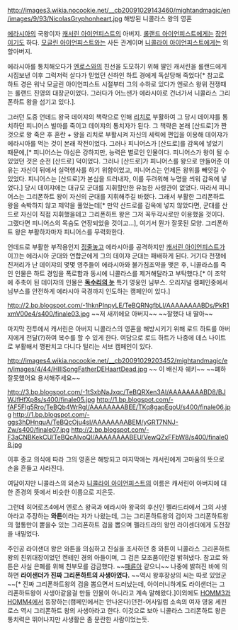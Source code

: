 http://images3.wikia.nocookie.net/__cb20091029143460/mightandmagic/en/images/9/93/NicolasGryphonheart.jpg
해방된 니콜라스 왕의 영혼

[[에라시아]]의 국왕이자 [[캐서린 아이언피스트]]의 아버지. [[롤랜드 아이언피스트]]에게는 [[장인]]이기도 하다. [[모글린 아이언피스트]]와는 사돈 관계이며 [[니콜라이 아이언피스트]]에게는 외할아버지.

에라시아를 통치해오다가 [[엔로스]]와의 친선을 도모하기 위해 딸인 캐서린을 롤랜드에게 시집보낸 이후 그럭저럭 살다가 믿었던 신하인 하트 경에게 독살당해 죽었다[* 참고로 하트 경은 워낙 모글린 아이언피스트 시절부터 그의 수하로 있다가 엔로스 왕위 전쟁때는 롤랜드 진영의 대장군이었다. 그러다가 어느샌가 에라시아로 건너가서 니콜라스 그리폰하트 왕을 섬기고 있다.].

그러던 도중 언데드 왕국 데이쟈의 책략으로 인해 [[리치]]로 부활하여 그 당시 데이쟈를 통치하던 피니어스 빌마를 죽이고 데이쟈의 통치자가 된다. 그 책략은 본래 [산드로]가 짠 것으로 왕 죽은 후 혼란 + 왕을 리치로 부활시켜 자신의 세력에 편입을 이용해 데이쟈가 에라시아를 먹는 것이 본래 작전이었다. 그러나 피니어스가 [산드로]를 감옥에 넣었기 때문에,[* 피니어스는 야심은 강하지만, 능력은 별로인 인물이다. 피니어스가 왕이 될 수 있었던 것은 순전 [산드로] 덕이었다. 그러나 [산드로]가 피니어스를 왕으로 만들어준 이유는 자신이 뒤에서 실력행사를 하기 위함이었고, 피니어스는 언제든 왕위를 빼앗길 수 있었다. 피니어스는 [산드로]가 본심을 드러내자, 이를 두려워해 누명을 씌워 감옥에 넣었다.] 당시 데이쟈에는 대규모 군대를 지휘할만한 유능한 사령관이 없었다. 따라서 피니어스는 그리폰하트 왕이 자신의 군대를 지휘해주길 바랬다. 그래서 부활한 그리폰하트 왕을 속박하지 않고 제약을 풀었는데[* 만약 산드로를 감옥에 넣지 않았다면, 군대를 산드로 자신이 직접 지휘했을테고 그리폰하트 왕은 그저 꼭두각시로만 이용했을 것이다. 그랬다면 피니어스의 목숨도 연장되었을 것이고...], 여기서 뭔가 잘못된 모양. 그리폰하트 왕은 부활하자마자 피니어스를 무력화한다.

언데드로 부활한 부작용인지 [[정줄놓]]고 에라시아를 공격하지만 [[캐서린 아이언피스트]]가 이끄는 에라시아 군대와 연합군에게 그의 데이쟈 군대는 패배하게 된다. 거기다 전쟁에 진저리가 난 데이쟈의 몇몇 영주들이 에라시아와 불가침조약을 맺은 후, 니콜라스를 죽인 인물은 하트 경임을 폭로함과 동시에 니콜라스를 제거해달라고 부탁했다.[* 이 조약에 주축이 된 데이쟈의 인물은 '''[[독수리의 눈]]''' 특기 영웅인 님부스. 오리지널 캠페인중에서 님부스를 안전하게 에라시아 국경까지 인도하는 캠페인이 있다.]

http://2.bp.blogspot.com/-1hknPInpyLE/TeBQRNgfbLI/AAAAAAAABDs/PkR1xmV00e4/s400/finale03.jpg
~~저 새끼에요 아버지~~   
~~잘했다 내 딸아~~

마지막 전투에서 캐서린은 아버지 니콜라스의 영혼을 해방시키기 위해 로드 하트를 아버지에게 전달(?)하여 복수를 할 수 있게 한다. 여담으로 로드 하트가 나중에 데스 나이트로 부활해서 깽판치고 다니다 털리는 서브 캠페인이 있다.

http://images4.wikia.nocookie.net/__cb20091029203452/mightandmagic/en/images/4/44/HIIISongFatherDEHaartDead.jpg
~~ 이 배신자 쉐키~~ 
~~폐하 잘못했어요 용서해주세요~~

http://3.bp.blogspot.com/-1tSxbNaJxqc/TeBQRXen3AI/AAAAAAAABD8/BJWJfHfXp8s/s400/finale05.jpg
http://1.bp.blogspot.com/-fAF5FIg5Rro/TeBQb4WrRgI/AAAAAAAABEE/TKq8gapEqoU/s400/finale06.jpg
http://1.bp.blogspot.com/-ggs3hDHnquA/TeBQcOju4sI/AAAAAAAABEM/yGRT7NNJ-Zw/s400/finale07.jpg
http://2.bp.blogspot.com/-F3aCNBKekCU/TeBQcAIvoQI/AAAAAAAABEU/VewQZxFFbW8/s400/finale08.jpg

이후 종교 의식에 따라 그의 영혼은 해방되고 마지막에는 캐서린에게 고마움의 뜻으로 손을 흔들고 사라진다.

여담이지만 니콜라스의 외손자 [[니콜라이 아이언피스트]]의 이름은 캐서린이 아버지에 대한 존경의 뜻에서 비슷한 이름으로 지은듯.

그런데 히어로즈4에서 엔로스 왕국과 에라시아 왕국의 후신인 펠라드라에서 그의 사생아라고 주장하는 '''와튼'''이라는 자가 나왔는데, 그는 그리폰하트왕의 검이자 그리폰하트왕의 혈통만이 뽇을수 있는 그리폰하트 검을 뽑으며 펠라드라의 왕인 라이센더에게 도전장을 내밀었다.

주인공 라이샌더 왕은 와튼을 의심하고 진실을 조사하던 중 와튼이 니콜라스 그리폰하트왕의 친위대장이었던 켄테인 경의 아들이며, 그 검은 모조품이란걸 밝혀냈다. 참고로 와튼은 사실 은폐를 위해 친부모를 감금했다. ~~[[패륜아]] 같으니~~
나중에 밝혀진 바에 의하면 '''라이샌더가 진짜 그리폰하트의 사생아였다.''' ~~역시 왕후장상의 씨는 따로 있었군~~[* 진짜 그리폰하트왕의 검을 뽑으면서 드러났는데, 아이러니하게도 라이샌더는 그리폰하트왕이 사생아같을걸 만들 인물이 아니라고 계속 말해왔다.]이외에도 [[HOMM3]]과 [[HOMM4]]에서 등장하는(캠페인에서는 안나온다)던전-어사일럼 소속의 여자 영웅 세핀로스 역시 그리폰하트 왕의 사생아라고 한다. 이것으로 보아 니콜라스 그리폰하트 왕은 통치력은 뛰어나지만 사생활은 좀 문란한 사람이었는듯. 
